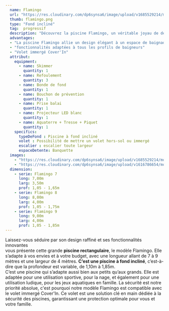 ```yaml
---
  name: Flamingo
  url: "https://res.cloudinary.com/dp6synsa6/image/upload/v1685529214/monoblocs-fonds-inclines/Flamingo/Flamingo-9-grise_i3xh9m.jpg"
  thumb: flamingo.png
  type: "Fond incliné"
  tag:  progressif
  description: "Découvrez la piscine Flamingo, un véritable joyau de design rectangulaire. Avec ses lignes épurées et sa conception moderne, elle ravira tous les amoureux de la baignade. Quels que soient votre âge, votre niveau d'activité ou votre quête de détente, notre piscine Flamingo est conçue pour répondre à tous les profils et toutes les envies."
  advantages:
  - "La piscine Flamingo allie un design élégant à un espace de baignade attractif."
  - "fonctionnalités adaptées à tous les profils de baigneurs"
  - "Volet immergé Cover'In"
  attribut:
    equipment:
      - name: Skimmer
        quantity: 1
      - name: Refoulement
        quantity: 3
      - name: Bonde de fond
        quantity: 1
      - name: Bouchon de prévention
        quantity: 1
      - name: Prise balai
        quantity: 1
      - name: Projecteur LED blanc
        quantity: 1
      - name: Aquaterre + Tresse + Piquet
        quantity: 1
    specifics:
      typeDeFond : Piscine à fond incliné
      volet : Possibilité de mettre un volet hors-sol ou immergé
      escalier : escalier toute largeur
      espaceDetente: Banquette
  images:
    - "https://res.cloudinary.com/dp6synsa6/image/upload/v1685529214/monoblocs-fonds-inclines/Flamingo/Flamingo-9-grise_i3xh9m.jpg"
    - "https://res.cloudinary.com/dp6synsa6/image/upload/v1616786654/monoblocs-fonds-plats/sunshine/piscine-flamingo_ae8guh.png"
  dimension:
    - serie: Flamingo 7
      long: 7,00m
      larg: 3,50m
      prof: 1,05 - 1,65m
    - serie: Flamingo 8
      long: 8,00m
      larg: 4,00m
      prof: 1,05 - 1,75m
    - serie: Flamingo 9
      long: 9,00m
      larg: 4,00m
      prof: 1,05 - 1,85m
---
```


<div class=" mt-4 max-w-[720px]">
	<div class="mb-2 text-center font-semibold text-primary">
		Laissez-vous séduire par son design raffiné et ses fonctionnalités innovantes
	</div>
  vous présente cette grande <strong>piscine rectangulaire</strong>, le modèle Flamingo. Elle s’adapte à vos envies et à votre budget, avec une longueur allant de 7 à 9 mètres et une largeur de 4 mètres.
  <strong>C’est une piscine à fond incliné</strong>, c’est-à-dire que la profondeur est variable, de 1,10m à 1,85m.<br />
  C’est une piscine qui s’adapte aussi bien aux petits qu’aux grands. Elle est adaptée pour une utilisation sportive, pour la nage, et également pour une utilisation ludique, pour les jeux aquatiques en famille.
  La sécurité est notre priorité absolue, c'est pourquoi notre modèle Flamingo est compatible avec le volet immergé Cover'In. Ce volet est une solution clé en main dédiée à la sécurité des piscines, garantissant une protection optimale pour vous et votre famille.

</div>
